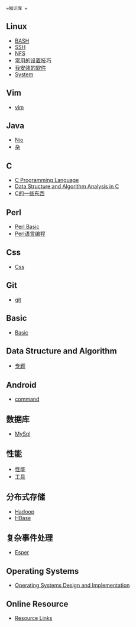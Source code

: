  =知识库 =
==Linux==
* [[linux/bash|BASH]]
* [[linux/ssh|SSH]]
* [[linux/nfs|NFS]]
* [[linux/frq|常用的设置技巧 ]]
* [[linux/software|我安装的软件 ]]
* [[linux/system|System]]
==Vim==
* [[vim/vim|vim]]
==Java==
* [[java/nio|Nio]]
* [[java/frq|杂 ]]
==C ==
* [[c/cpl|C Programming Language]]
* [[c/dsaac|Data Structure and Algorithm Analysis in C]]
* [[c/cfrq|C的一些东西 ]]
==Perl ==
* [[perl/basic|Perl Basic]]
* [[perl/perl_programming|Perl语言编程]]
==Css==
* [[css/css|Css]]
==Git==
* [[git/git|git]]
==Basic==
* [[basic/basic|Basic]]
==Data Structure and Algorithm==
* [[dsa/topics|专题 ]]
==Android==
* [[android/command|command]]
==数据库 ==
* [[mysql/mysql|MySql]]
==性能==
* [[performance/performance|性能 ]]
* [[performance/tools|工具 ]]
==分布式存储 ==
* [[d_s/hadoop|Hadoop ]]
* [[d_s/hbase|HBase ]]
==复杂事件处理 ==
* [[cep/esper|Esper ]]
==Operating Systems ==
* [[operating_systems/operating_systems_design_and_implementation|Operating Systems Design and Implementation]]
==Online Resource ==
* [[resource/links|Resource Links]]
 


